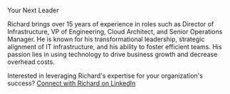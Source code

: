 Your Next Leader

Richard brings over 15 years of experience in roles such as Director of Infrastructure, VP of Engineering, Cloud Architect, and Senior Operations Manager. He is known for his transformational leadership, strategic alignment of IT infrastructure, and his ability to foster efficient teams. His passion lies in using technology to drive business growth and decrease overhead costs.

Interested in leveraging Richard's expertise for your organization's success? [Connect with Richard on LinkedIn](https://ca.linkedin.com/in/richardacshepard)
